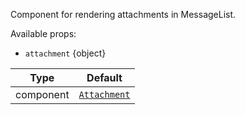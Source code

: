 Component for rendering attachments in MessageList.

Available props:

- `attachment` {object}

| Type | Default |
| - | - |
| component | [`Attachment`](../../../../ui-components/attachment.mdx) |
